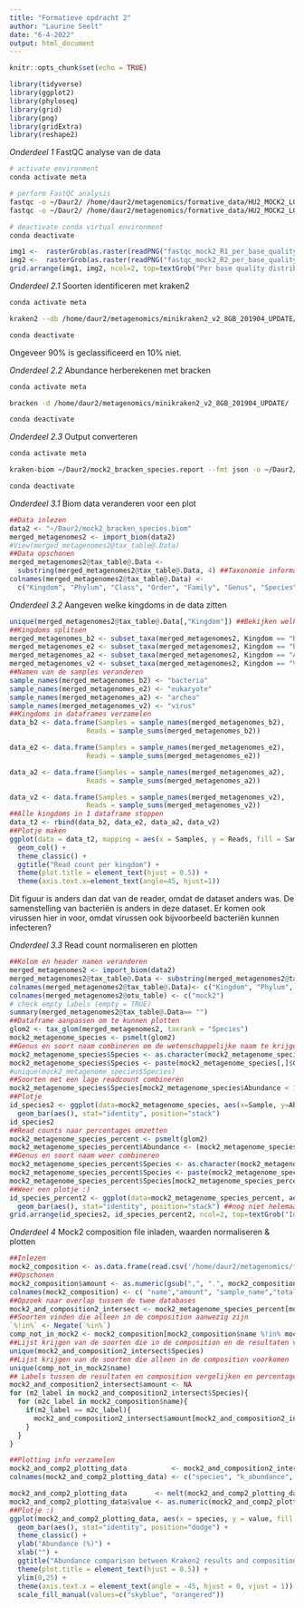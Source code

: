 ```yaml
---
title: "Formatieve opdracht 2"
author: "Laurine Seelt"
date: "6-4-2022"
output: html_document
---
```


```r
knitr::opts_chunk$set(echo = TRUE)
```

```r
library(tidyverse)
library(ggplot2)
library(phyloseq)
library(grid)
library(png)
library(gridExtra)
library(reshape2)
```


_Onderdeel 1_
FastQC analyse van de data
```bash
# activate environment
conda activate meta

# perform FastQC analysis
fastqc -o ~/Daur2/ /home/daur2/metagenomics/formative_data/HU2_MOCK2_L001_R1_001.fastq.gz
fastqc -o ~/Daur2/ /home/daur2/metagenomics/formative_data/HU2_MOCK2_L001_R2_001.fastq.gz

# deactivate conda virtual environment
conda deactivate
```


```r
img1 <-  rasterGrob(as.raster(readPNG("fastqc_mock2_R1_per_base_quality.png")))
img2 <-  rasterGrob(as.raster(readPNG("fastqc_mock2_R2_per_base_quality.png")))
grid.arrange(img1, img2, ncol=2, top=textGrob("Per base quality distribution of forward (right) and reverse (left) reads", gp=gpar(fontsize=10,font=8)))
```

_Onderdeel 2.1_
Soorten identificeren met kraken2
```bash
conda activate meta

kraken2 --db /home/daur2/metagenomics/minikraken2_v2_8GB_201904_UPDATE/ --threads 2 --paired --gzip-compressed --output ~/Daur2/mock2.kraken --report ~/Daur2/mock2.report --use-names /home/daur2/metagenomics/formative_data/HU2_MOCK2_L001_R1_001.fastq.gz /home/daur2/metagenomics/formative_data/HU2_MOCK2_L001_R2_001.fastq.gz

conda deactivate
```
Ongeveer 90% is geclassificeerd en 10% niet.

_Onderdeel 2.2_
Abundance herberekenen met bracken
```bash
conda activate meta

bracken -d /home/daur2/metagenomics/minikraken2_v2_8GB_201904_UPDATE/ -i ~/Daur2/mock2.report -o ~/Daur2/mock2.bracken

conda deactivate
```


_Onderdeel 2.3_
Output converteren
```bash
conda activate meta

kraken-biom ~/Daur2/mock2_bracken_species.report --fmt json -o ~/Daur2/mock2_bracken_species.biom

conda deactivate
```

_Onderdeel 3.1_
Biom data veranderen voor een plot
```r
##Data inlezen
data2 <- "~/Daur2/mock2_bracken_species.biom"
merged_metagenomes2 <- import_biom(data2)
#View(merged_metagenomes2@tax_table@.Data)
##Data opschonen
merged_metagenomes2@tax_table@.Data <-
  substring(merged_metagenomes2@tax_table@.Data, 4) ##Taxonomie informatie verwijderen
colnames(merged_metagenomes2@tax_table@.Data) <- 
  c("Kingdom", "Phylum", "Class", "Order", "Family", "Genus", "Species") ##Kolomnamen informatief maken
```

_Onderdeel 3.2_
Aangeven welke kingdoms in de data zitten
```r
unique(merged_metagenomes2@tax_table@.Data[,"Kingdom"]) ##Bekijken welke kingdoms er in de dataset zitten
##Kingdoms splitsen
merged_metagenomes_b2 <- subset_taxa(merged_metagenomes2, Kingdom == "Bacteria")
merged_metagenomes_e2 <- subset_taxa(merged_metagenomes2, Kingdom == "Eukaryota")
merged_metagenomes_a2 <- subset_taxa(merged_metagenomes2, Kingdom == "Archaea")
merged_metagenomes_v2 <- subset_taxa(merged_metagenomes2, Kingdom == "Viruses")
##Namen van de samples veranderen
sample_names(merged_metagenomes_b2) <- "bacteria"
sample_names(merged_metagenomes_e2) <- "eukaryote"
sample_names(merged_metagenomes_a2) <- "archea"
sample_names(merged_metagenomes_v2) <- "virus"
##Kingdoms in dataframes verzamelen
data_b2 <- data.frame(Samples = sample_names(merged_metagenomes_b2),
                   Reads = sample_sums(merged_metagenomes_b2))

data_e2 <- data.frame(Samples = sample_names(merged_metagenomes_e2),
                   Reads = sample_sums(merged_metagenomes_e2))

data_a2 <- data.frame(Samples = sample_names(merged_metagenomes_a2),
                   Reads = sample_sums(merged_metagenomes_a2))

data_v2 <- data.frame(Samples = sample_names(merged_metagenomes_v2),
                   Reads = sample_sums(merged_metagenomes_v2))
##Alle kingdoms in 1 dataframe stoppen
data_t2 <- rbind(data_b2, data_e2, data_a2, data_v2)
##Plotje maken
ggplot(data = data_t2, mapping = aes(x = Samples, y = Reads, fill = Samples )) +
  geom_col() +
  theme_classic() +
  ggtitle("Read count per kingdom") +
  theme(plot.title = element_text(hjust = 0.5)) +
  theme(axis.text.x=element_text(angle=45, hjust=1))
```
Dit figuur is anders dan dat van de reader, omdat de dataset anders was. De samenstelling van bacteriën is anders in deze dataset. Er komen ook virussen hier in voor, omdat virussen ook bijvoorbeeld bacteriën kunnen infecteren?

_Onderdeel 3.3_
Read count normaliseren en plotten
```r
##Kolom en header namen veranderen
merged_metagenomes2 <- import_biom(data2)
merged_metagenomes2@tax_table@.Data <- substring(merged_metagenomes2@tax_table@.Data, 4)
colnames(merged_metagenomes2@tax_table@.Data)<- c("Kingdom", "Phylum", "Class", "Order", "Family", "Genus", "Species")
colnames(merged_metagenomes2@otu_table) <- c("mock2")
# check empty labels (empty = TRUE)
summary(merged_metagenomes2@tax_table@.Data== "")
##Dataframe aanpassen om te kunnen plotten
glom2 <- tax_glom(merged_metagenomes2, taxrank = "Species")
mock2_metagenome_species <- psmelt(glom2)
##Genus en soort naam combineren om de wetenschappelijke naam te krijgen in je plot
mock2_metagenome_species$Species <- as.character(mock2_metagenome_species$Species)
mock2_metagenome_species$Species <- paste(mock2_metagenome_species[,]$Genus,mock2_metagenome_species[,]$Species,  sep=" ", collapse=NULL)
#unique(mock2_metagenome_species$Species)
##Soorten met een lage readcount combineren
mock2_metagenome_species$Species[mock2_metagenome_species$Abundance < 160000] <- "Species < 160.000 abund."
##Plotje
id_species2 <- ggplot(data=mock2_metagenome_species, aes(x=Sample, y=Abundance, fill=Species))+ 
  geom_bar(aes(), stat="identity", position="stack")
id_species2
##Read counts naar percentages omzetten
mock2_metagenome_species_percent <- psmelt(glom2)
mock2_metagenome_species_percent$Abundance <- (mock2_metagenome_species_percent$Abundance*100)/sum(mock2_metagenome_species_percent$Abundance)
##Genus en soort naam weer combineren
mock2_metagenome_species_percent$Species <- as.character(mock2_metagenome_species_percent$Species)
mock2_metagenome_species_percent$Species <- paste(mock2_metagenome_species_percent[,]$Genus,mock2_metagenome_species_percent[,]$Species,  sep=" ", collapse=NULL)
mock2_metagenome_species_percent$Species[mock2_metagenome_species_percent$Abundance < 0.5] <- "Species < 0.5% abund."
##Weer een plotje :)
id_species_percent2 <- ggplot(data=mock2_metagenome_species_percent, aes(x=Sample, y=Abundance, fill=Species))+ 
  geom_bar(aes(), stat="identity", position="stack") ##nog niet helemaal mooi volgens mij
grid.arrange(id_species2, id_species_percent2, ncol=2, top=textGrob("Identified species and their corresponding abundance\nread count (right) and percentage (left)\n", gp=gpar(fontsize=15,font=8)))
```

_Onderdeel 4_
Mock2 composition file inladen, waarden normaliseren & plotten
```r
##Inlezen
mock2_composition <- as.data.frame(read.csv('/home/daur2/metagenomics/formative_data/HU_waternet_MOCK2_composition.csv', row.names=1, sep = ";"))
##Opschonen
mock2_composition$amount <- as.numeric(gsub(",", ".", mock2_composition$amount))
colnames(mock2_composition) <- c( "name","amount", "sample_name","total_volume")
##Opzoek naar overlap tussen de twee databases
mock2_and_composition2_intersect <- mock2_metagenome_species_percent[mock2_metagenome_species_percent$Species %in% mock2_composition$name,]
##Soorten vinden die alleen in de composition aanwezig zijn
`%!in%` <- Negate(`%in%`) 
comp_not_in_mock2 <- mock2_composition[mock2_composition$name %!in% mock2_metagenome_species_percent$Species,]
##Lijst krijgen van de soorten die in de composition en de resultaten voorkwamen
unique(mock2_and_composition2_intersect$Species)
##Lijst krijgen van de soorten die alleen in de composition voorkomen
unique(comp_not_in_mock2$name)
## Labels tussen de resultaten en composition vergelijken en percentages opslaan als ze gelijk zijn
mock2_and_composition2_intersect$amount <- NA
for (m2_label in mock2_and_composition2_intersect$Species){
  for (m2c_label in mock2_composition$name){
    if(m2_label == m2c_label){
      mock2_and_composition2_intersect$amount[mock2_and_composition2_intersect$Species == m2_label] <- mock2_composition$amount[mock2_composition$name == m2c_label]
    }
  }
}

##Plotting info verzamelen
mock2_and_comp2_plotting_data           <- mock2_and_composition2_intersect[,c(9,3,10)]
colnames(mock2_and_comp2_plotting_data) <- c("species", "k_abundance", "c_abundance")

mock2_and_comp2_plotting_data       <- melt(mock2_and_comp2_plotting_data, id.var = "species")
mock2_and_comp2_plotting_data$value <- as.numeric(mock2_and_comp2_plotting_data$value)
##Plotje :)
ggplot(mock2_and_comp2_plotting_data, aes(x = species, y = value, fill = variable)) + 
  geom_bar(aes(), stat="identity", position="dodge") +
  theme_classic() +
  ylab("Abundance (%)") +
  xlab("") +
  ggtitle("Abundance comparison between Kraken2 results and composition") +
  theme(plot.title = element_text(hjust = 0.5)) +
  ylim(0,25) +
  theme(axis.text.x = element_text(angle = -45, hjust = 0, vjust = 1)) +
  scale_fill_manual(values=c("skyblue", "orangered"))
```

